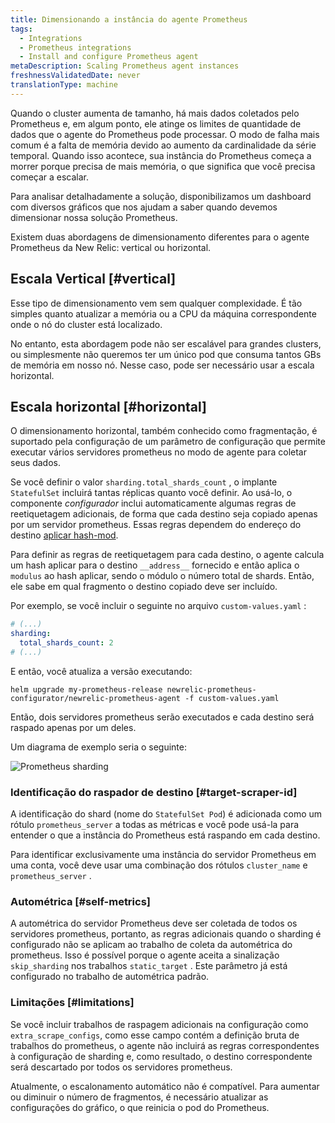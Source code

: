 ```yaml
---
title: Dimensionando a instância do agente Prometheus
tags:
  - Integrations
  - Prometheus integrations
  - Install and configure Prometheus agent
metaDescription: Scaling Prometheus agent instances
freshnessValidatedDate: never
translationType: machine
---
```



Quando o cluster aumenta de tamanho, há mais dados coletados pelo Prometheus e, em algum ponto, ele atinge os limites de quantidade de dados que o agente do Prometheus pode processar. O modo de falha mais comum é a falta de memória devido ao aumento da cardinalidade da série temporal. Quando isso acontece, sua instância do Prometheus começa a morrer porque precisa de mais memória, o que significa que você precisa começar a escalar.

Para analisar detalhadamente a solução, disponibilizamos um dashboard com diversos gráficos que nos ajudam a saber quando devemos dimensionar nossa solução Prometheus.

Existem duas abordagens de dimensionamento diferentes para o agente Prometheus da New Relic: vertical ou horizontal.

## Escala Vertical [#vertical]

Esse tipo de dimensionamento vem sem qualquer complexidade. É tão simples quanto atualizar a memória ou a CPU da máquina correspondente onde o nó do cluster está localizado.

No entanto, esta abordagem pode não ser escalável para grandes clusters, ou simplesmente não queremos ter um único pod que consuma tantos GBs de memória em nosso nó. Nesse caso, pode ser necessário usar a escala horizontal.

## Escala horizontal [#horizontal]

O dimensionamento horizontal, também conhecido como fragmentação, é suportado pela configuração de um parâmetro de configuração que permite executar vários servidores prometheus no modo de agente para coletar seus dados.

Se você definir o valor `sharding.total_shards_count` , o implante `StatefulSet` incluirá tantas réplicas quanto você definir. Ao usá-lo, o componente _configurador_ inclui automaticamente algumas regras de reetiquetagem adicionais, de forma que cada destino seja copiado apenas por um servidor prometheus. Essas regras dependem do endereço do destino [aplicar hash-mod](https://prometheus.io/docs/prometheus/latest/configuration/configuration/#relabel_config).

Para definir as regras de reetiquetagem para cada destino, o agente calcula um hash aplicar para o destino `__address__` fornecido e então aplica o `modulus` ao hash aplicar, sendo o módulo o número total de shards. Então, ele sabe em qual fragmento o destino copiado deve ser incluído.

Por exemplo, se você incluir o seguinte no arquivo `custom-values.yaml` :

```yaml
# (...)
sharding:
  total_shards_count: 2
# (...)
```

E então, você atualiza a versão executando:

```shell
helm upgrade my-prometheus-release newrelic-prometheus-configurator/newrelic-prometheus-agent -f custom-values.yaml
```

Então, dois servidores prometheus serão executados e cada destino será raspado apenas por um deles.

Um diagrama de exemplo seria o seguinte:

<img
  src={infrastructurePrometheusSharding}
  alt="Prometheus sharding"
  title="Prometheus sharding"
/>

### Identificação do raspador de destino [#target-scraper-id]

A identificação do shard (nome do `StatefulSet Pod`) é adicionada como um rótulo `prometheus_server` a todas as métricas e você pode usá-la para entender o que a instância do Prometheus está raspando em cada destino.

Para identificar exclusivamente uma instância do servidor Prometheus em uma conta, você deve usar uma combinação dos rótulos `cluster_name` e `prometheus_server` .

### Autométrica [#self-metrics]

A autométrica do servidor Prometheus deve ser coletada de todos os servidores prometheus, portanto, as regras adicionais quando o sharding é configurado não se aplicam ao trabalho de coleta da autométrica do prometheus. Isso é possível porque o agente aceita a sinalização `skip_sharding` nos trabalhos `static_target` . Este parâmetro já está configurado no trabalho de autométrica padrão.

### Limitações [#limitations]

Se você incluir trabalhos de raspagem adicionais na configuração como `extra_scrape_configs`, como esse campo contém a definição bruta de trabalhos do prometheus, o agente não incluirá as regras correspondentes à configuração de sharding e, como resultado, o destino correspondente será descartado por todos os servidores prometheus.

Atualmente, o escalonamento automático não é compatível. Para aumentar ou diminuir o número de fragmentos, é necessário atualizar as configurações do gráfico, o que reinicia o pod do Prometheus.